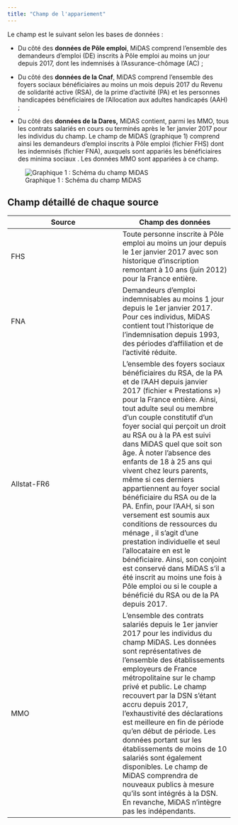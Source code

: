 ```yaml
---
title: "Champ de l'appariement"
---
```


Le champ est le suivant selon les bases de données :

-   Du côté des **données de Pôle emploi**, MiDAS comprend l'ensemble des demandeurs d'emploi (DE) inscrits à Pôle emploi au moins un jour depuis 2017, dont les indemnisés à l'Assurance-chômage (AC) ;

-   Du côté des **données de la Cnaf**, MiDAS comprend l'ensemble des foyers sociaux bénéficiaires au moins un mois depuis 2017 du Revenu de solidarité active (RSA), de la prime d'activité (PA) et les personnes handicapées bénéficiaires de l'Allocation aux adultes handicapés (AAH) ;

-   Du côté des **données de la Dares,** MiDAS contient, parmi les MMO, tous les contrats salariés en cours ou terminés après le 1er janvier 2017 pour les individus du champ. Le champ de MiDAS (graphique 1) comprend ainsi les demandeurs d'emploi inscrits à Pôle emploi (fichier FHS) dont les indemnisés (fichier FNA), auxquels sont appariés les bénéficiaires des minima sociaux . Les données MMO sont appariées à ce champ.

![Graphique 1 : Schéma du champ MiDAS](../images/champ_appariement.png)

## Champ détaillé de chaque source

| Source | Champ des données |
|---|---|
| FHS | Toute personne inscrite à Pôle emploi au moins un jour depuis le 1er janvier 2017  avec son historique d’inscription remontant à 10 ans (juin 2012) pour la France entière. |
| FNA | Demandeurs d’emploi indemnisables au moins 1 jour depuis le 1er janvier 2017.  Pour ces individus, MiDAS contient tout l’historique de l’indemnisation depuis 1993, des  périodes d’affiliation et de l’activité réduite. |
| Allstat-FR6 | L’ensemble des foyers sociaux bénéficiaires du RSA, de la PA et de l’AAH depuis janvier 2017  (fichier « Prestations ») pour la France entière.  Ainsi, tout adulte seul ou membre d’un  couple constitutif d’un foyer social qui perçoit un droit au RSA ou à la PA est suivi dans  MiDAS quel que soit son âge. À noter l’absence des enfants de 18 à 25 ans qui vivent chez  leurs parents, même si ces derniers appartiennent au foyer social bénéficiaire du RSA ou de la  PA. Enfin, pour l’AAH, si son versement est soumis aux conditions de ressources du ménage , il  s’agit d’une prestation individuelle et seul l’allocataire en est le bénéficiaire. Ainsi, son  conjoint est conservé dans MiDAS s’il a été inscrit au moins une fois à Pôle emploi ou si le  couple a bénéficié du RSA ou de la PA depuis 2017. |
| MMO | L’ensemble des contrats salariés depuis le 1er janvier 2017 pour les individus du champ MiDAS.  Les données sont représentatives de l’ensemble des établissements employeurs de France métropolitaine  sur le champ privé et public. Le champ recouvert par la DSN s’étant accru depuis 2017, l’exhaustivité  des déclarations est meilleure en fin de période qu’en début de période. Les données portant sur les  établissements de moins de 10 salariés sont également disponibles. Le champ de MiDAS comprendra de  nouveaux publics à mesure qu’ils sont intégrés à la DSN. En revanche, MiDAS n’intègre pas les  indépendants. |